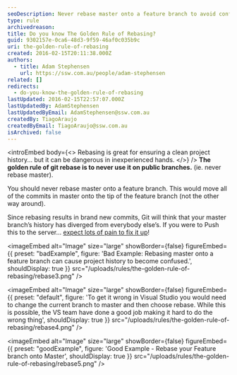```yaml
---
seoDescription: Never rebase master onto a feature branch to avoid confusing project history and ensuring clean collaboration.
type: rule
archivedreason:
title: Do you know The Golden Rule of Rebasing?
guid: 9302157e-0ca6-48d3-9f59-46af0c035b9c
uri: the-golden-rule-of-rebasing
created: 2016-02-15T20:11:38.000Z
authors:
  - title: Adam Stephensen
    url: https://ssw.com.au/people/adam-stephensen
related: []
redirects:
  - do-you-know-the-golden-rule-of-rebasing
lastUpdated: 2016-02-15T22:57:07.000Z
lastUpdatedBy: AdamStephensen
lastUpdatedByEmail: AdamStephensen@ssw.com.au
createdBy: TiagoAraujo
createdByEmail: TiagoAraujo@ssw.com.au
isArchived: false
---
```


<introEmbed
  body={<>
Rebasing is great for ensuring a clean project history... but it can be dangerous in inexperienced hands.
  </>}
/>
**The golden rule of git rebase is to never use it on public branches.** (ie. never rebase master).

You should never rebase master onto a feature branch. This would move all of the commits in master onto the tip of the feature branch (not the other way around).

Since rebasing results in brand new commits, Git will think that your master branch’s history has diverged from everybody else’s. If you were to Push this to the server... [expect lots of pain to fix it up](https://www.atlassian.com/git/tutorials/merging-vs-rebasing/the-golden-rule-of-rebasing)!

<imageEmbed
  alt="Image"
  size="large"
  showBorder={false}
  figureEmbed={{
    preset: "badExample",
    figure: 'Bad Example: Rebasing master onto a feature branch can cause project history to become confused.',
    shouldDisplay: true
  }}
  src="/uploads/rules/the-golden-rule-of-rebasing/rebase3.png"
/>


<imageEmbed
  alt="Image"
  size="large"
  showBorder={false}
  figureEmbed={{
    preset: "default",
    figure: 'To get it wrong in Visual Studio you would need to change the current branch to master and then choose rebase. While this is possible, the VS team have done a good job making it hard to do the wrong thing',
    shouldDisplay: true
  }}
  src="/uploads/rules/the-golden-rule-of-rebasing/rebase4.png"
/>

<imageEmbed
  alt="Image"
  size="large"
  showBorder={false}
  figureEmbed={{
    preset: "goodExample",
    figure: 'Good Example - Rebase your Feature branch onto Master',
    shouldDisplay: true
  }}
  src="/uploads/rules/the-golden-rule-of-rebasing/rebase5.png"
/>
